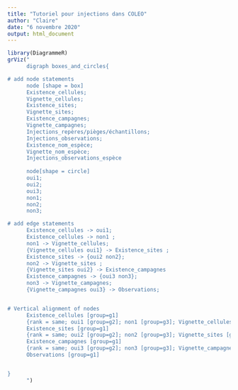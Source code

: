 ```yaml
---
title: "Tutoriel pour injections dans COLEO"
author: "Claire"
date: "6 novembre 2020"
output: html_document
---
```

```r
library(DiagrammeR)
grViz("
      digraph boxes_and_circles{

# add node statements
      node [shape = box]
      Existence_cellules;
      Vignette_cellules;
      Existence_sites;
      Vignette_sites;
      Existence_campagnes;
      Vignette_campagnes;
      Injections_repères/pièges/échantillons;
      Injections_observations;
      Existence_nom_espèce;
      Vignette_nom_espèce;
      Injections_observations_espèce
      
      node[shape = circle]
      oui1;
      oui2;
      oui3;
      non1;
      non2;
      non3;

# add edge statements
      Existence_cellules -> oui1;
      Existence_cellules -> non1 ;
      non1 -> Vignette_cellules;
      {Vignette_cellules oui1} -> Existence_sites ;
      Existence_sites -> {oui2 non2};
      non2 -> Vignette_sites ;
      {Vignette_sites oui2} -> Existence_campagnes
      Existence_campagnes -> {oui3 non3};
      non3 -> Vignette_campagnes;
      {Vignette_campagnes oui3} -> Observations;


# Vertical alignment of nodes
      Existence_cellules [group=g1]
      {rank = same; oui1 [group=g2]; non1 [group=g3]; Vignette_cellules [group=g4]}
      Existence_sites [group=g1]
      {rank = same; oui2 [group=g2]; non2 [group=g3]; Vignette_sites [group=g4]}
      Existence_campagnes [group=g1]
      {rank = same; oui3 [group=g2]; non3 [group=g3]; Vignette_campagnes [group=g4]}
      Observations [group=g1]


}
      ")
```
